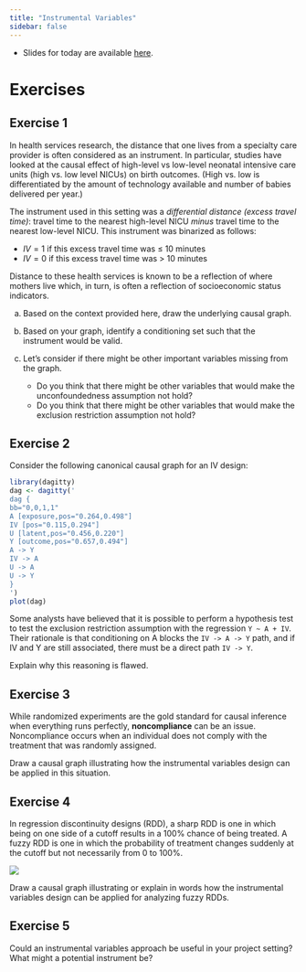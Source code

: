 ```yaml
---
title: "Instrumental Variables"
sidebar: false
---
```


- Slides for today are available [here](https://docs.google.com/presentation/d/1DZGLAYBMkFHseFxYqIgdr0OS5JokHc5DHJVYn2cQPJY/edit?usp=sharing).


# Exercises

## Exercise 1

In health services research, the distance that one lives from a specialty care provider is often considered as an instrument. In particular, studies have looked at the causal effect of high-level vs low-level neonatal intensive care units (high vs. low level NICUs) on birth outcomes. (High vs. low is differentiated by the amount of technology available and number of babies delivered per year.)

The instrument used in this setting was a *differential distance (excess travel time)*: travel time to the nearest high-level NICU *minus* travel time to the nearest low-level NICU. This instrument was binarized as follows:

- $IV = 1$ if this excess travel time was ≤ 10 minutes
- $IV = 0$ if this excess travel time was > 10 minutes

Distance to these health services is known to be a reflection of where mothers live which, in turn, is often a reflection of socioeconomic status indicators.

a. Based on the context provided here, draw the underlying causal graph.

b. Based on your graph, identify a conditioning set such that the instrument would be valid.

c. Let's consider if there might be other important variables missing from the graph.
    - Do you think that there might be other variables that would make the unconfoundedness assumption not hold?
    - Do you think that there might be other variables that would make the exclusion restriction assumption not hold?





## Exercise 2

Consider the following canonical causal graph for an IV design:

```r
library(dagitty)
dag <- dagitty('
dag {
bb="0,0,1,1"
A [exposure,pos="0.264,0.498"]
IV [pos="0.115,0.294"]
U [latent,pos="0.456,0.220"]
Y [outcome,pos="0.657,0.494"]
A -> Y
IV -> A
U -> A
U -> Y
}
')
plot(dag)
```


Some analysts have believed that it is possible to perform a hypothesis test to test the exclusion restriction assumption with the regression `Y ~ A + IV`. Their rationale is that conditioning on A blocks the `IV -> A -> Y` path, and if IV and Y are still associated, there must be a direct path `IV -> Y`.

Explain why this reasoning is flawed.





## Exercise 3

While randomized experiments are the gold standard for causal inference when everything runs perfectly, **noncompliance** can be an issue. Noncompliance occurs when an individual does not comply with the treatment that was randomly assigned.

Draw a causal graph illustrating how the instrumental variables design can be applied in this situation.





## Exercise 4

In regression discontinuity designs (RDD), a sharp RDD is one in which being on one side of a cutoff results in a 100% chance of being treated. A fuzzy RDD is one in which the probability of treatment changes suddenly at the cutoff but not necessarily from 0 to 100%.

![](https://www.theeffectbook.net/the-effect_files/figure-html/regressiondiscontinuity-treatmentshare-1.png){fig-alt="Difference betwen sharp and fuzzy regression discontinuity designs. Both panels show the proportion treated as a function of the cutoff."}

Draw a causal graph illustrating or explain in words how the instrumental variables design can be applied for analyzing fuzzy RDDs.



## Exercise 5

Could an instrumental variables approach be useful in your project setting? What might a potential instrument be?




